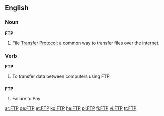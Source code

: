 {{wikipedia}}
==English==

===Noun===
'''FTP'''
# {{internet}} [[File Transfer Protocol]]; a common way to transfer files over the [[internet]].

===Verb===
'''FTP'''
# To transfer data between computers using FTP.

==={{initialism}}===
'''FTP'''
# Failure to Pay

[[ar:FTP]]
[[de:FTP]]
[[et:FTP]]
[[ko:FTP]]
[[he:FTP]]
[[pl:FTP]]
[[fi:FTP]]
[[vi:FTP]]
[[tr:FTP]]